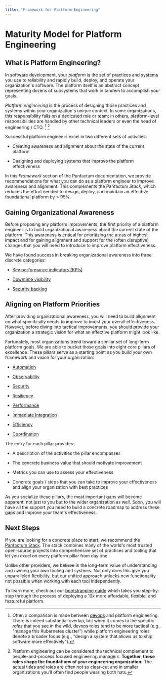 ```yaml
---
title: "Framework for Platform Engineering"
---
```


# Maturity Model for Platform Engineering

## What is Platform Engineering?

In software development, your _platform_ is the set of practices and systems you use to reliability and rapidly build, deploy, and operate
your organization's software. The platform itself is an abstract concept representing dozens of subsystems
that work in tandem to accomplish your goals.

_Platform engineering_ is the process of designing those practices and systems within
your organization's unique context. In some organizations, this responsibility falls on a dedicated role or team; in others, platform-level responsibilities
are handled by other technical leaders or even the head of engineering / CTO. [^1] [^2]

[^1]:
    Often a comparison is made between [devops](https://en.wikipedia.org/wiki/DevOps) and platform engineering. There is indeed substantial overlap, but when
    it comes to the specific _roles_ that you see in the wild, devops roles tend to be more tactical (e.g., "manage this
    Kubernetes cluster") while platform engineering roles denote a broader focus (e.g., "design a system that allows us
    to ship software more effectively").

[^2]:
    Platform engineering can be considered the technical complement to people-and-process focused engineering managers. **Together,
    these roles shape the foundations of your engineering organization.** The actual titles and roles are often not so clear-cut and in smaller organizations
    you'll often find people wearing both hats.

Successful platform engineers excel in two different sets of activities:

- Creating awareness and alignment about the state of the current platform

- Designing and deploying systems that improve the platform effectiveness

In this _Framework_ section of the Panfactum documentation, we provide recommendations for what you can do as a platform
engineer to improve awareness and alignment. This complements the Panfactum _Stack_, which reduces the effort needed to design, deploy, and maintain an
effective foundational platform by > 95%.

## Gaining Organizational Awareness

Before proposing any platform improvements, the first priority of a platform engineer is to build organizational
awareness about the current state of the platform. This awareness is critical for prioritizing the areas of highest impact
and for gaining alignment and support for the (often disruptive) changes that you will need to introduce to improve
platform effectiveness.

We have found success in breaking organizational awareness into three discrete categories:

- [Key performance indicators (KPIs)](/docs/maturity/measures/kpis)

- [Downtime visibility](/docs/maturity/measures/downtime-visibility)

- [Security backlog](/docs/maturity/measures/security-backlog)

## Aligning on Platform Priorities

After providing organizational awareness, you will need to build alignment on what specifically needs to improve
to boost your overall effectiveness. However, before diving into tactical improvements, you should provide your organization a
strategic vision for what an effective platform might look like.

Fortunately, most organizations trend toward a similar set of long-term platform goals. We are able to
bucket those goals into eight core pillars of excellence. These pillars serve as a starting
point as you build your own framework and vision for your organization:

- [Automation](/docs/maturity/pillars/automation)

- [Observability](/docs/maturity/pillars/observability)

- [Security](/docs/maturity/pillars/security)

- [Resiliency](/docs/maturity/pillars/resiliency)

- [Performance](/docs/maturity/pillars/performance)

- [Immediate Integration](/docs/maturity/pillars/immediate-integration)

- [Efficiency](/docs/maturity/pillars/efficiency)

- [Coordination](/docs/maturity/pillars/coordination)

The entry for each pillar provides:

- A description of the activities the pillar encompasses

- The concrete business value that should motivate improvement

- Metrics you can use to assess your effectiveness

- Concrete goals / steps that you can take to improve your effectiveness and align your organization with best practices

As you socialize these pillars, the most important gaps will become apparent, not just to you but to the wider
organization as well. Soon, you will have all the support you need to build a concrete roadmap to address
these gaps and improve your team's effectiveness.

## Next Steps

If you are looking for a concrete place to start, we recommend the [Panfactum Stack](/stack). The stack combines
many of the world's most trusted open-source projects into comprehensive set of practices and tooling that let you
excel on every platform pillar from day one.

Unlike other providers, we believe in the long-term value of understanding and owning your own
tooling and systems. Not only does this give you unparalleled flexibility,
but our unified approach unlocks new functionality not possible when working with each tool independently.

To learn more, check out our [bootstrapping guide](/docs/edge/guides/bootstrapping/overview) which takes you step-by-step through
the process of deploying a 10x more affordable, flexible, and featureful platform.
